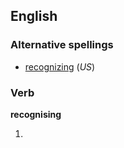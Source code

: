 ==English==

===Alternative spellings===
*[[recognizing]] (''US'')

===Verb===
'''recognising'''

# {{UK}} {{present participle of|recognise}}
